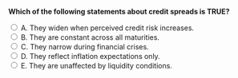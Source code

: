 ::: {.question-block}

<form onsubmit="event.preventDefault(); checkAnswer('module6_mcq_q63')" data-correct-answer="A">
<strong style="display: block;">Which of the following statements about credit spreads is TRUE?</strong>

<label><input type="radio" name="module6_mcq_q63" value="A"> A. They widen when perceived credit risk increases.</label><br>
<label><input type="radio" name="module6_mcq_q63" value="B"> B. They are constant across all maturities.</label><br>
<label><input type="radio" name="module6_mcq_q63" value="C"> C. They narrow during financial crises.</label><br>
<label><input type="radio" name="module6_mcq_q63" value="D"> D. They reflect inflation expectations only.</label><br>
<label><input type="radio" name="module6_mcq_q63" value="E"> E. They are unaffected by liquidity conditions.</label><br>
</form>

<div id="feedback-module6_mcq_q63" class="feedback" style="display:none;">
✅ Correct: A. Credit spreads expand when default risk rises or market confidence declines.
</div>

:::
